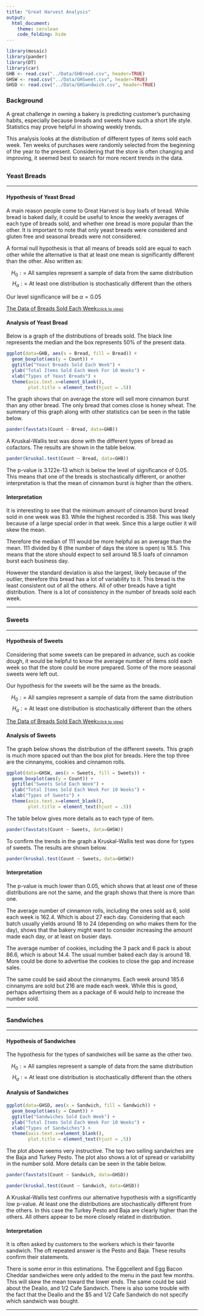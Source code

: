 ```yaml
---
title: "Great Harvest Analysis"
output: 
  html_document:
    theme: cerulean
    code_folding: hide
---
```


<script type="text/javascript">
 function showhide(id) {
    var e = document.getElementById(id);
    e.style.display = (e.style.display == 'block') ? 'none' : 'block';
 }
</script>

```r
library(mosaic)
library(pander)
library(DT)
library(car)
GHB <- read.csv("../Data/GHBread.csv", header=TRUE)
GHSW <- read.csv("../Data/GHSweet.csv", header=TRUE)
GHSD <- read.csv("../Data/GHSandwich.csv", header=TRUE)
```

### Background

A great challenge in owning a bakery is predicting customer's purchasing habits, especially because breads and sweets have such a short life style. Statistics may prove helpful in showing weekly trends.

This analysis looks at the distribution of different types of items sold each week. Ten weeks of purchases were randomly selected from the beginning of the year to the present. Considering that the store is often changing and improving, it seemed best to search for more recent trends in the data. 

## {.tabset .tabset-fade .tabset-pills}

### Yeast Breads

----

#### Hypothesis of Yeast Bread

A main reason people come to Great Harvest is buy loafs of bread. While bread is baked daily, it could be useful to know the weekly averages of each type of breads sold, and whether one bread is more popular than the other. It is important to note that only yeast breads were considered and gluten free and seasonal breads were not considered. 

A formal null hypothesis is that all means of breads sold are equal to each other while the alternative is that at least one mean is significantly different than the other. Also written as: 

$$
H_0: \text{= All samples represent a sample of data from the same distribution}
$$
$$
H_a: \text{= At least one distribution is stochastically different than the others}
$$

Our level significance will be $\alpha = 0.05$

<a href="javascript:showhide('long')">The Data of Breads Sold Each Week<span style="font-size:8pt;">(click to view)</span></a>


<div id="long" style="display:none;">
```r
knitr::kable(GHB)
```

</div>


#### Analysis of Yeast Bread

Below is a graph of the distributions of breads sold. The black line represents the median and the box represents 50% of the present data. 
```r
ggplot(data=GHB, aes(x = Bread, fill = Bread)) +
  geom_boxplot(aes(y = Count)) +
  ggtitle("Yeast Breads Sold Each Week") +
  ylab("Total Items Sold Each Week For 10 Weeks") +
  xlab("Types of Yeast Breads") +
  theme(axis.text.x=element_blank(),
        plot.title = element_text(hjust = .5))
```

The graph shows that on average the store will sell more cinnamon burst than any other bread. The only bread that comes close is honey wheat. The summary of this graph along with other statistics can be seen in the table below. 

```r
pander(favstats(Count ~ Bread, data=GHB))
```

A Kruskal-Wallis test was done with the different types of bread as cofactors.  The results are shown in the table below.

```r
pander(kruskal.test(Count ~ Bread, data=GHB))
```

The p-value is 3.122e-13 which is below the level of significance of 0.05. This means that one of the breads is stochastically different, or another interpretation is that the mean of cinnamon burst is higher than the others. 

#### Interpretation 

It is interesting to see that the minimum amount of cinnamon burst bread sold in one week was 83. While the highest recorded is 358. This was likely because of a large special order in that week. Since this a large outlier it will skew the mean. 

Therefore the median of 111 would be more helpful as an average than the mean. 111 divided by 6 (the number of days the store is open) is 18.5. This means that the store should expect to sell around 18.5 loafs of cinnamon burst each business day. 

However the standard deviation is also the largest, likely because of the outlier, therefore this bread has a lot of variability to it. This bread is the least consistent out of all the others. All of other breads have a tight distribution. There is a lot of consistency in the number of breads sold each week.

----

### Sweets

----

#### Hypothesis of Sweets

Considering that some sweets can be prepared in advance, such as cookie dough, it would be helpful to know the average number of items sold each week so that the store could be more prepared. Some of the more seasonal sweets were left out.

Our hypothesis for the sweets will be the same as the breads.

$$
H_0: \text{= All samples represent a sample of data from the same distribution}
$$
$$
H_a: \text{= At least one distribution is stochastically different than the others}
$$

<a href="javascript:showhide('long')">The Data of Breads Sold Each Week<span style="font-size:8pt;">(click to view)</span></a>


<div id="long" style="display:none;">
```r
knitr::kable(GHSW)
```

</div>


#### Analysis of Sweets

The graph below shows the distribution of the different sweets. This graph is much more spaced out than the box plot for breads. Here the top three are the cinnanyms, cookies and cinnamon rolls. 

```r
ggplot(data=GHSW, aes(x = Sweets, fill = Sweets)) +
  geom_boxplot(aes(y = Count)) +
  ggtitle("Sweets Sold Each Week") +
  ylab("Total Items Sold Each Week For 10 Weeks") +
  xlab("Types of Sweets") +
  theme(axis.text.x=element_blank(),
        plot.title = element_text(hjust = .5))
```

The table below gives more details as to each type of item.

```r
pander(favstats(Count ~ Sweets, data=GHSW))
```

To confirm the trends in the graph a Kruskal-Wallis test was done for types of sweets. The results are shown below. 

```r
pander(kruskal.test(Count ~ Sweets, data=GHSW))
```

#### Interpretation 

The p-value is much lower than 0.05, which shows that at least one of these distributions are not the same, and the graph shows that there is more than one.

The average number of cinnamon rolls, including the ones sold as 6, sold each week is 162.4. Which is about 27 each day. Considering that each batch usually yields around 18 to 24 (depending on who makes them for the day), shows that the bakery might want to consider increasing the amount made each day, or at least on busier days. 

The average number of cookies, including the 3 pack and 6 pack is about 86.6, which is about 14.4. The usual number baked each day is around 18. More could be done to advertise the cookies to close the gap and increase sales. 

The same could be said about the cinnanyms. Each week around 185.6 cinnanyms are sold but 216 are made each week. While this is good, perhaps advertising them as a package of 6 would help to increase the number sold. 

----

### Sandwiches

----

#### Hypothesis of Sandwiches

The hypothesis for the types of sandwiches will be same as the other two.  

$$
H_0: \text{= All samples represent a sample of data from the same distribution}
$$
$$
H_a: \text{= At least one distribution is stochastically different than the others}
$$

#### Analysis of Sandwiches

```r
ggplot(data=GHSD, aes(x = Sandwich, fill = Sandwich)) +
  geom_boxplot(aes(y = Count)) +
  ggtitle("Sandwiches Sold Each Week") +
  ylab("Total Items Sold Each Week For 10 Weeks") +
  xlab("Types of Sandwiches") +
  theme(axis.text.x=element_blank(),
        plot.title = element_text(hjust = .5))
```

The plot above seems very instructive. The top two selling sandwiches are the Baja and Turkey Pesto. The plot also shows a lot of spread or variability in the number sold. More details can be seen in the table below. 

```r
pander(favstats(Count ~ Sandwich, data=GHSD))
```

```r
pander(kruskal.test(Count ~ Sandwich, data=GHSD))
```

A Kruskal-Wallis test confirms our alternative hypothesis with a significantly low p-value. At least one the distributions are stochastically different from the others. In this case the Turkey Pesto and Baja are clearly higher than the others. All others appear to be more closely related in distribution. 

#### Interpretation 

It is often asked by customers to the workers which is their favorite sandwich. The oft repeated answer is the Pesto and Baja. These results confirm their statements. 

There is some error in this estimations. The Eggcellent and Egg Bacon Cheddar sandwiches were only added to the menu in the past few months. This will skew the mean toward the lower ends. The same could be said about the Dealio, and 1/2 Cafe Sandwich. There is also some trouble with the fact that the Dealio and the $5 and 1/2 Cafe Sandwich do not specify which sandwich was bought.

----

